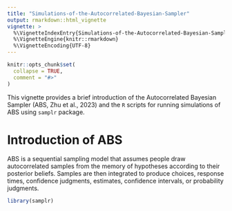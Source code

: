 ```yaml
---
title: "Simulations-of-the-Autocorrelated-Bayesian-Sampler"
output: rmarkdown::html_vignette
vignette: >
  %\VignetteIndexEntry{Simulations-of-the-Autocorrelated-Bayesian-Sampler}
  %\VignetteEngine{knitr::rmarkdown}
  %\VignetteEncoding{UTF-8}
---
```


```r
knitr::opts_chunk$set(
  collapse = TRUE,
  comment = "#>"
)
```

This vignette provides a brief introduction of the Autocorrelated Bayesian Sampler (ABS, Zhu et al., 2023) and the `R` scripts for running simulations of ABS using `samplr` package.

# Introduction of ABS

ABS is a sequential sampling model that assumes people draw autocorrelated samples from the memory of hypotheses according to their posterior beliefs. Samples are then integrated to produce choices, response times, confidence judgments, estimates, confidence intervals, or probability judgments.

```r
library(samplr)
```
